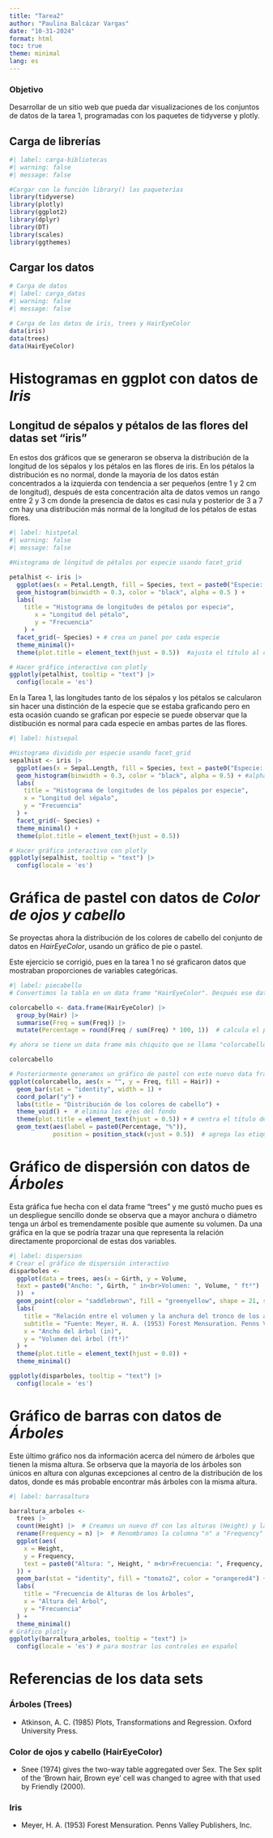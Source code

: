 ---
title: "Tarea2"
author: "Paulina Balcázar Vargas"
date: "10-31-2024"
format: html
toc: true
theme: minimal
lang: es
---

### Objetivo
Desarrollar de un sitio web que pueda dar visualizaciones de los conjuntos de datos de la tarea 1, programadas con los paquetes de tidyverse y plotly.

## Carga de librerías
```{r}
#| label: carga-bibliotecas
#| warning: false
#| message: false

#Cargar con la función library() las paqueterías 
library(tidyverse)
library(plotly)
library(ggplot2)
library(dplyr)
library(DT)
library(scales)
library(ggthemes)
```

## Cargar los datos
```{r}
# Carga de datos
#| label: carga_datos
#| warning: false
#| message: false

# Carga de los datos de iris, trees y HairEyeColor
data(iris)
data(trees)
data(HairEyeColor)
```

# Histogramas en ggplot con datos de *Iris*

## Longitud de sépalos y pétalos de las flores del datas set "iris"
En estos dos gráficos que se generaron se observa la distribución de la longitud de los sépalos y
los pétalos en las flores de iris.
En los pétalos la distribución es no normal, donde la mayoría de los datos están concentrados a
la izquierda con tendencia a ser pequeños (entre 1 y 2 cm de longitud), después de esta concentración alta de datos vemos un rango entre 2 y 3 cm donde la presencia de datos es casi
nula y posterior de 3 a 7 cm hay una distribución más normal de la longitud de los pétalos de
estas flores.
 
```{r}
#| label: histpetal
#| warning: false
#| message: false

#Histograma de lóngitud de pétalos por especie usando facet_grid

petalhist <- iris |>
  ggplot(aes(x = Petal.Length, fill = Species, text = paste0("Especie: ", Species, "<br>Longitud del Pétalo: ", Sepal.Length, " cm"))) + #<br> salta de renglón en las etiquetas
  geom_histogram(binwidth = 0.3, color = "black", alpha = 0.5 ) + 
  labs(
    title = "Histograma de longitudes de pétalos por especie",
       x = "Longitud del pétalo",
       y = "Frecuencia"
    ) +
  facet_grid(~ Species) + # crea un panel por cada especie
  theme_minimal()+ 
  theme(plot.title = element_text(hjust = 0.5))  #ajusta el título al centro

# Hacer gráfico interactivo con plotly
ggplotly(petalhist, tooltip = "text") |>
  config(locale = 'es')

```

En la Tarea 1, las longitudes tanto de los sépalos y los pétalos se calcularon sin hacer una distinción de la especie que se estaba graficando pero en esta ocasión cuando se grafican por especie se puede observar que la distibución es normal para cada especie en ambas partes de las flores. 

```{r}
#| label: histsepal

#Histograma dividido por especie usando facet_grid
sepalhist <- iris |>
  ggplot(aes(x = Sepal.Length, fill = Species, text = paste0("Especie: ", Species, "<br>Longitud del Sépalo: ", Sepal.Length, " cm"))) + #<br> salta de renglón en las etiquetas
  geom_histogram(binwidth = 0.3, color = "black", alpha = 0.5) + #alpha de transparencia al color de las barras
  labs(
    title = "Histograma de longitudes de los pépalos por especie",
    x = "Longitud del sépalo",
    y = "Frecuencia"
  ) +
  facet_grid(~ Species) +  
  theme_minimal() + 
  theme(plot.title = element_text(hjust = 0.5))

# Hacer gráfico interactivo con plotly
ggplotly(sepalhist, tooltip = "text") |>
  config(locale = 'es')
```

# Gráfica de pastel con datos de *Color de ojos y cabello*
Se proyectas ahora la distribución de los colores de cabello del conjunto de datos en *HairEyeColor*, usando un gráfico de pie o pastel.

Este ejercicio se corrigió, pues en la tarea 1 no sé graficaron datos que mostraban proporciones de variables categóricas. 

```{r}
#| label: piecabello
# Convertimos la tabla en un data frame "HairEyeColor". Después ese data frame lo agrupamos por color de cabello y por último sumamos la frencuencia de cada grupo de color de cabello y la definimos como nueva frecuencia a graficar, que este caso es el color del cabello. 

colorcabello <- data.frame(HairEyeColor) |>
  group_by(Hair) |>
  summarise(Freq = sum(Freq)) |>
  mutate(Percentage = round(Freq / sum(Freq) * 100, 1))  # calcula el porcentaje y lo redondeamos

#y ahora se tiene un data frame más chiquito que se llama "colorcabello"

colorcabello

# Posteriormente generamos un gráfico de pastel con este nuevo data frame
ggplot(colorcabello, aes(x = "", y = Freq, fill = Hair)) +
  geom_bar(stat = "identity", width = 1) +
  coord_polar("y") +
  labs(title = "Distribución de los colores de cabello") +
  theme_void() +  # elimina los ejes del fondo
  theme(plot.title = element_text(hjust = 0.5)) + # centra el título del gráfico
  geom_text(aes(label = paste0(Percentage, "%")), 
            position = position_stack(vjust = 0.5))  # agrega las etiquetas de porcentaje en el centro
```

# Gráfico de dispersión con datos de *Árboles*

Esta gráfica fue hecha con el data frame “trees” y me gustó mucho pues es un despliegue sencillo donde se observa que a mayor anchura o diámetro tenga un árbol es tremendamente posible que aumente su volumen. Da una gráfica en la que se podría trazar una que representa la relación directamente proporcional de estas dos variables.
 
```{r}
#| label: dispersion
# Crear el gráfico de dispersión interactivo
disparboles <-
  ggplot(data = trees, aes(x = Girth, y = Volume,
  text = paste0("Ancho: ", Girth, " in<br>Volumen: ", Volume, " ft³")
  ))  +
  geom_point(color = "saddlebrown", fill = "greenyellow", shape = 21, size = 4) +
  labs(
    title = "Relación entre el volumen y la anchura del tronco de los árboles",
    subtitle = "Fuente: Meyer, H. A. (1953) Forest Mensuration. Penns Valley Publishers, Inc.",
    x = "Ancho del árbol (in)",
    y = "Volumen del árbol (ft³)"
  ) + 
  theme(plot.title = element_text(hjust = 0.8)) +
  theme_minimal()

ggplotly(disparboles, tooltip = "text") |>
  config(locale = 'es')

```

# Gráfico de barras con datos de *Árboles*
Este último gráfico nos da información acerca del número de árboles que tienen la misma altura.
Se orbserva que la mayoría de los árboles son únicos en altura con algunas excepciones al centro de la distribución de los datos, donde es más probable encontrar más árboles con la misma altura.

```{r}
#| label: barrasaltura

barraltura_arboles <-
  trees |>
  count(Height) |>  # Creamos un nuevo df con las alturas (Height) y las frecuencias (n)
  rename(Frequency = n) |>  # Renombramos la columna "n" a "Frequency"
  ggplot(aes(
    x = Height,
    y = Frequency,
    text = paste0("Altura: ", Height, " m<br>Frecuencia: ", Frequency, " árboles")
  )) +
  geom_bar(stat = "identity", fill = "tomato2", color = "orangered4") +
  labs(
    title = "Frecuencia de Alturas de los Árboles",
    x = "Altura del Árbol",
    y = "Frecuencia"
  ) +
  theme_minimal()
# Gráfico plotly
ggplotly(barraltura_arboles, tooltip = "text") |> 
  config(locale = 'es') # para mostrar los controles en español

```




# Referencias de los data sets

### Árboles (Trees) 
- Atkinson, A. C. (1985) Plots, Transformations and Regression. Oxford University Press.

### Color de ojos y cabello (HairEyeColor)

- Snee (1974) gives the two-way table aggregated over Sex. The Sex split of the ‘Brown hair, Brown eye’ cell was changed to agree with that used by Friendly (2000).

### Iris 

- Meyer, H. A. (1953) Forest Mensuration. Penns Valley Publishers, Inc.

